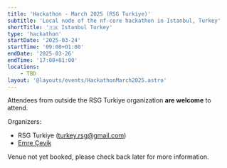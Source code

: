```yaml
---
title: 'Hackathon - March 2025 (RSG Turkiye)'
subtitle: 'Local node of the nf-core hackathon in Istanbul, Turkey'
shortTitle: '🇹🇷 Istanbul Turkey'
type: 'hackathon'
startDate: '2025-03-24'
startTime: '09:00+01:00'
endDate: '2025-03-26'
endTime: '17:00+01:00'
locations:
    - TBD
layout: '@layouts/events/HackathonMarch2025.astro'
---
```


Attendees from outside the RSG Turkiye organization **are welcome** to attend.

Organizers:

-   RSG Turkiye ([turkey.rsg@gmail.com](mailto:turkey.rsg@gmail.com))
-   [<i class="fab fa-slack"></i> Emre Çevik](https://nfcore.slack.com/team/U081Q2VU4GG)

Venue not yet booked, please check back later for more information.
